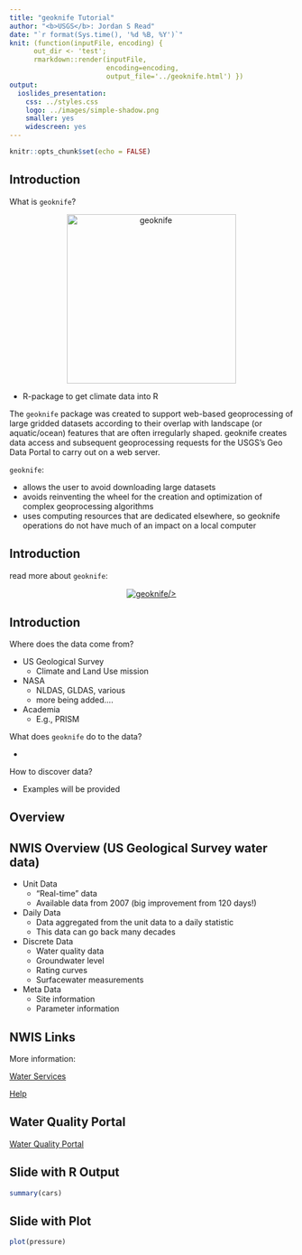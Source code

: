 ```yaml
---
title: "geoknife Tutorial"
author: "<b>USGS</b>: Jordan S Read"
date: "`r format(Sys.time(), '%d %B, %Y')`"
knit: (function(inputFile, encoding) { 
      out_dir <- 'test';
      rmarkdown::render(inputFile,
                        encoding=encoding, 
                        output_file='../geoknife.html') })
output:
  ioslides_presentation:
    css: ../styles.css
    logo: ../images/simple-shadow.png
    smaller: yes
    widescreen: yes
---
```


```r
knitr::opts_chunk$set(echo = FALSE)
```

## Introduction

What is `geoknife`?
<p align="center">
  <img src="images/geoknife.png" alt="geoknife" style="width: 300px;" align="center"/>
</p>

* R-package to get climate data into R

The `geoknife` package was created to support web-based geoprocessing of large gridded datasets according to their overlap with landscape (or aquatic/ocean) features that are often irregularly shaped. geoknife creates data access and subsequent geoprocessing requests for the USGS's Geo Data Portal to carry out on a web server. 

`geoknife`: 
 
* allows the user to avoid downloading large datasets
* avoids reinventing the wheel for the creation and optimization of complex geoprocessing algorithms
* uses computing resources that are dedicated elsewhere, so geoknife operations do not have much of an impact on a local computer

## Introduction

read more about `geoknife`:  
<p align="center">
  <a href="http://onlinelibrary.wiley.com/doi/10.1111/ecog.01880/full"><img src="images/ecography_geoknife.png" alt="geoknife" align="center"/>/></a>
</p>
## Introduction

Where does the data come from?

* US Geological Survey
    + Climate and Land Use mission
* NASA
    + NLDAS, GLDAS, various
    + more being added....
* Academia
    + E.g., PRISM

What does `geoknife` do to the data?

* 

How to discover data?

* Examples will be provided



## Overview


## NWIS Overview (US Geological Survey water data)

* Unit Data
    + "Real-time" data
    + Available data from 2007 (big improvement from 120 days!)
  
* Daily Data
    + Data aggregated from the unit data to a daily statistic
    + This data can go back many decades
    
* Discrete Data
    + Water quality data
    + Groundwater level
    + Rating curves
    + Surfacewater measurements
    
* Meta Data
    + Site information
    + Parameter information

## NWIS Links
More information:

[Water Services](http://waterservices.usgs.gov/)

[Help](http://help.waterdata.usgs.gov/)

## Water Quality Portal
[Water Quality Portal](http://www.waterqualitydata.us/)

## Slide with R Output

```r
summary(cars)
```

## Slide with Plot

```r
plot(pressure)
```
